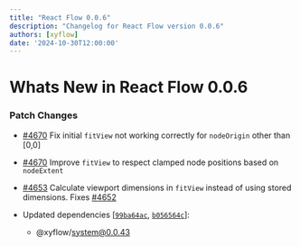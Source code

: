 ```yaml
---
title: "React Flow 0.0.6"
description: "Changelog for React Flow version 0.0.6"
authors: [xyflow]
date: '2024-10-30T12:00:00'
---
```

# Whats New in React Flow 0.0.6
### Patch Changes

-   [#4670](https://github.com/xyflow/xyflow/pull/4670) Fix initial `fitView` not working correctly for `nodeOrigin` other than [0,0]

-   [#4670](https://github.com/xyflow/xyflow/pull/4670) Improve `fitView` to respect clamped node positions based on `nodeExtent`

-   [#4653](https://github.com/xyflow/xyflow/pull/4653) Calculate viewport dimensions in `fitView` instead of using stored dimensions. Fixes [#4652](https://github.com/xyflow/xyflow/issues/4652)

-   Updated dependencies \[[`99ba64ac`](https://github.com/xyflow/xyflow/commit/99ba64ac2e1ce9c5ac3cab85a3d574edc0ecf4cc), [`b056564c`](https://github.com/xyflow/xyflow/commit/b056564c9658bb43b882eebfad5a7e224717ffb5)]:
    -   @xyflow/system@0.0.43

